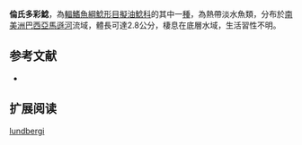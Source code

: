 {{Speciesbox
| name = 倫氏多彩鯰
| image = 
| image_width = 250px
| status = NE
| status_system = IUCN3.1
| genus = Microglanis
| species = lundbergi
| authority = Jarduli & Shibatta, 2013
| synonyms = 
}}
'''倫氏多彩鯰'''，為[[輻鰭魚綱|輻鰭魚綱]][[鯰形目|鯰形目]][[擬油鯰科|擬油鯰科]]的其中一[[種|種]]，為熱帶淡水魚類，分布於[[南美洲|南美洲]][[巴西|巴西]][[亞馬遜河|亞馬遜河]]流域，體長可達2.8公分，棲息在底層水域，生活習性不明。
==参考文献==
*{{FishBase_species|genus=Microglanis|species=lundbergi|year=2015|month=4}}

== 扩展阅读 ==
{{refbegin}}
{{wikispecies-inline|Microglanis lundbergi|倫氏多彩鯰}}
{{refend}}
{{Taxonbar|from=Q20745382}}

[[Category:多彩鯰屬|lundbergi]]